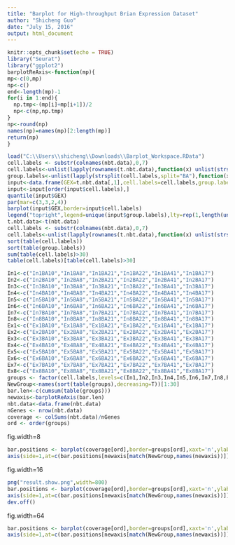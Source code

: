 ---
title: "Barplot for High-throughput Brian Expression Dataset"
author: "Shicheng Guo"
date: "July 15, 2016"
output: html_document
---

```{r setup}
knitr::opts_chunk$set(echo = TRUE)
library("Seurat")
library("ggplot2")
barplotReAxis<-function(mp){
mp<-c(0,mp)
np<-c()
end<-length(mp)-1
for(i in 1:end){
  np.tmp<-(mp[i]+mp[i+1])/2
  np<-c(np,np.tmp)
}
np<-round(np)
names(np)=names(mp)[2:length(mp)]
return(np)
}
```
```{r loaddata,echo=T}
load("C:\\Users\\shicheng\\Downloads\\Barplot_Workspace.RData")
cell.labels <- substr(colnames(nbt.data),0,7)
cell.labels<-unlist(lapply(rownames(t.nbt.data),function(x) unlist(strsplit(x,"_"))[1]))
group.labels<-unlist(lapply(strsplit(cell.labels,split="BA"),function(x) x[[1]]))
input<-data.frame(GEX=t.nbt.data[,1],cell.labels=cell.labels,group.labels=group.labels)
input<-input[order(input$cell.labels),]
quantile(input$GEX)
par(mar=c(3,3,2,4))
barplot(input$GEX,border=input$cell.labels)
legend("topright",legend=unique(input$group.labels),lty=rep(1,length(unique(input$group.labels))),col=as.numeric(as.factor(unique(input$group.labels))),bty="n",cex=0.5)
t.nbt.data<-t(nbt.data)
cell.labels <- substr(colnames(nbt.data),0,7)
cell.labels<-unlist(lapply(rownames(t.nbt.data),function(x) unlist(strsplit(x,"_"))[1]))
sort(table(cell.labels))
sort(table(group.labels))
sum(table(cell.labels)>30)
table(cell.labels)[table(cell.labels)>30]

In1<-c("In1BA10","In1BA8","In1BA21","In1BA22","In1BA41","In1BA17")
In2<-c("In2BA10","In2BA8","In2BA21","In2BA22","In2BA41","In2BA17")
In3<-c("In3BA10","In3BA8","In3BA21","In3BA22","In3BA41","In3BA17")
In4<-c("In4BA10","In4BA8","In4BA21","In4BA22","In4BA41","In4BA17")
In5<-c("In5BA10","In5BA8","In5BA21","In5BA22","In5BA41","In5BA17")
In6<-c("In6BA10","In6BA8","In6BA21","In6BA22","In6BA41","In6BA17")
In7<-c("In7BA10","In7BA8","In7BA21","In7BA22","In7BA41","In7BA17")
In8<-c("In8BA10","In8BA8","In8BA21","In8BA22","In8BA41","In8BA17")
Ex1<-c("Ex1BA10","Ex1BA8","Ex1BA21","Ex1BA22","Ex1BA41","Ex1BA17")
Ex2<-c("Ex2BA10","Ex2BA8","Ex2BA21","Ex2BA22","Ex2BA41","Ex2BA17")
Ex3<-c("Ex3BA10","Ex3BA8","Ex3BA21","Ex3BA22","Ex3BA41","Ex3BA17")
Ex4<-c("Ex4BA10","Ex4BA8","Ex4BA21","Ex4BA22","Ex4BA41","Ex4BA17")
Ex5<-c("Ex5BA10","Ex5BA8","Ex5BA21","Ex5BA22","Ex5BA41","Ex5BA17")
Ex6<-c("Ex6BA10","Ex6BA8","Ex6BA21","Ex6BA22","Ex6BA41","Ex6BA17")
Ex7<-c("Ex7BA10","Ex7BA8","Ex7BA21","Ex7BA22","Ex7BA41","Ex7BA17")
Ex8<-c("Ex8BA10","Ex8BA8","Ex8BA21","Ex8BA22","Ex8BA41","Ex8BA17")
groups <- factor(cell.labels,levels=c(In1,In2,In3,In4,In5,In6,In7,In8,Ex1,Ex2,Ex3,Ex4,Ex5,Ex6,Ex7,Ex8))
NewGroup<-names(sort(table(groups),decreasing=T))[1:30]
bar.len<-c(cumsum(table(groups)))
newaxis<-barplotReAxis(bar.len)
nbt.data<-data.frame(nbt.data)
nGenes <- nrow(nbt.data)
coverage <- colSums(nbt.data)/nGenes
ord <- order(groups)
```
fig.width=8
```{r plot1,fig.width=8}
bar.positions <- barplot(coverage[ord],border=groups[ord],xaxt='n',ylab="Counts per gene",beside=T,space=10)
axis(side=1,at=c(bar.positions[newaxis[match(NewGroup,names(newaxis))]]),labels=NewGroup,tick=FALSE,las=2,cex.axis=0.7)
```

fig.width=16
```{r plot2,fig.width=16}
png("result.show.png",width=800)
bar.positions <- barplot(coverage[ord],border=groups[ord],xaxt='n',ylab="Counts per gene",beside=T,space=10)
axis(side=1,at=c(bar.positions[newaxis[match(NewGroup,names(newaxis))]]),labels=NewGroup,tick=FALSE,las=2,cex.axis=0.7)
dev.off()
```
fig.width=64
```{r plot3,fig.width=64}
bar.positions <- barplot(coverage[ord],border=groups[ord],xaxt='n',ylab="Counts per gene",beside=T,space=10)
axis(side=1,at=c(bar.positions[newaxis[match(NewGroup,names(newaxis))]]),labels=NewGroup,tick=FALSE,las=2,cex.axis=0.7)
```

